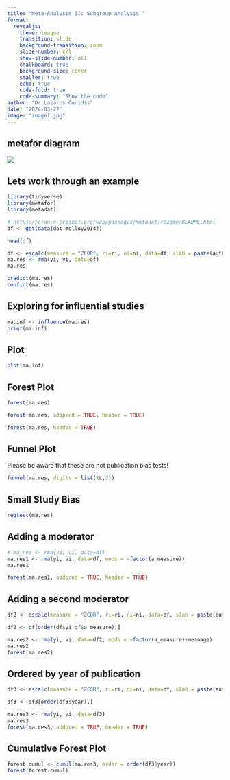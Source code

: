 ```yaml
---
title: "Meta-Analysis II: Subgroup Analysis "
format: 
  revealjs:
    theme: league
    transition: slide
    background-transition: zoom
    slide-number: c/t
    show-slide-number: all
    chalkboard: true
    background-size: cover
    smaller: true
    echo: true
    code-fold: true
    code-summary: "Show the code"
author: "Dr Lazaros Gonidis"
date: "2024-03-22"
image: "image1.jpg"
---
```


## metafor diagram

![](metafor.JPG)

## Lets work through an example

```r
library(tidyverse)
library(metafor)
library(metadat)

# https://cran.r-project.org/web/packages/metadat/readme/README.html
df <- get(data(dat.molloy2014))

head(df)
```

```r
df <- escalc(measure = "ZCOR", ri=ri, ni=ni, data=df, slab = paste(authors, year, sep=","))
ma.res <- rma(yi, vi, data=df)
ma.res
```

```r
predict(ma.res)
confint(ma.res)
```

## Exploring for influential studies

```r
ma.inf <- influence(ma.res)
print(ma.inf)
```

## Plot

```r
plot(ma.inf)
```

## Forest Plot

```r
forest(ma.res)
```

```r
forest(ma.res, addpred = TRUE, header = TRUE)

```

```r
forest(ma.res, header = TRUE)
```

## Funnel Plot

Please be aware that these are not publication bias tests!

```r
funnel(ma.res, digits = list(1L,2))
```

## Small Study Bias

```r
regtest(ma.res)
```

## Adding a moderator

```r
# ma.res <- rma(yi, vi, data=df)
ma.res1 <- rma(yi, vi, data=df, mods = ~factor(a_measure))
ma.res1
```

```r
forest(ma.res1, addpred = TRUE, header = TRUE)
```

## Adding a second moderator

```r


df2 <- escalc(measure = "ZCOR", ri=ri, ni=ni, data=df, slab = paste(authors, year, sep=","))

df2 <- df[order(df$yi,df$a_measure),] 

ma.res2 <- rma(yi, vi, data=df2, mods = ~factor(a_measure)+meanage)
ma.res2
forest(ma.res2)
```

## Ordered by year of publication

```r
df3 <- escalc(measure = "ZCOR", ri=ri, ni=ni, data=df, slab = paste(authors, year, sep=","))

df3 <- df3[order(df3$year),] 

ma.res3 <- rma(yi, vi, data=df3)
ma.res3
forest(ma.res3, addpred = TRUE, header = TRUE)
```

## Cumulative Forest Plot

```r
forest.cumul <- cumul(ma.res3, order = order(df3$year))
forest(forest.cumul)
```
